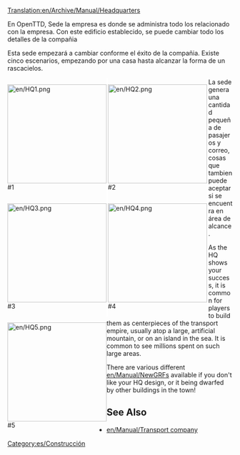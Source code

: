 [[Translation:en/Archive/Manual/Headquarters]]

En OpenTTD, Sede la empresa es donde se administra todo los relacionado con la empresa. Con este edificio establecido, se puede cambiar todo los detalles de la compañia 

Esta sede empezará a cambiar conforme el éxito de la compañia. Existe cinco escenarios, empezando por una casa hasta alcanzar la forma de un rascacielos.

<div style="float:left;border-right:3px solid white">[[File:en/HQ1.png|222px]]<br />#1</div>
<div style="float:left;border-right:3px solid white">[[File:en/HQ2.png|222px]]<br />#2</div>
<div style="float:left;border-right:3px solid white">[[File:en/HQ3.png|222px]]<br />#3</div>
<div style="float:left;border-right:3px solid white">[[File:en/HQ4.png|222px]]<br />#4</div>
<div style="float:left">[[File:en/HQ5.png|222px]]<br />#5</div>

{{en/-}}

La sede genera una cantidad pequeña de pasajeros y correo, cosas que tambien puede aceptar si se encuentra en área de alcance.

As the HQ shows your success, it is common for players to build them as centerpieces of the transport empire, usually atop a large, artificial mountain, or on an island in the sea. It is common to see millions spent on such large areas.

There are various different [[en/Manual/NewGRF]]s available if you don't like your HQ design, or it being dwarfed by other buildings in the town!
==See Also==
*[[en/Manual/Transport company]]

[[Category:es/Construcción]]